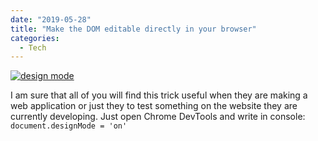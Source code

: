 ---
date: "2019-05-28"
title: "Make the DOM editable directly in your browser"
categories:
  - Tech
---

[![design mode](./designmode.jpg)](https://www.youtube.com/watch?v=nQaI8UKYA5Q)

I am sure that all of you will find this trick useful when they are making a web application or just they to test something on the website they are currently developing. Just open Chrome DevTools and write in console:
```document.designMode = 'on'```

